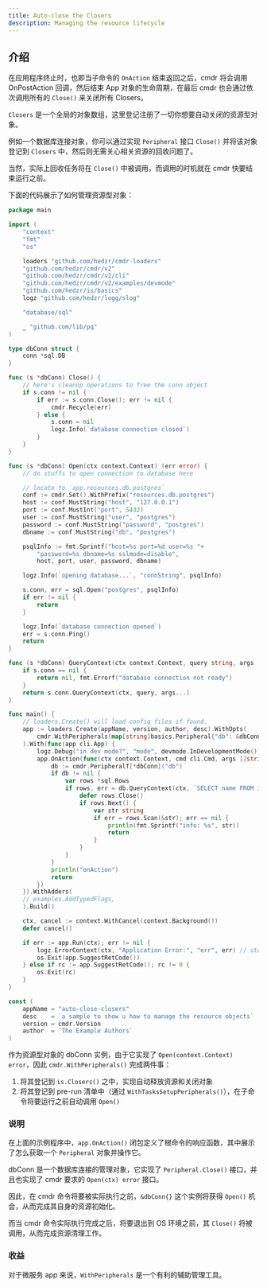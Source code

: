 ```yaml
---
title: Auto-close the Closers
description: Managing the resource lifecycle
---
```


## 介绍

在应用程序终止时，也即当子命令的 `OnAction` 结束返回之后，cmdr 将会调用 OnPostAction 回调，然后结束 App 对象的生命周期，在最后 cmdr 也会通过依次调用所有的 `Close()` 来关闭所有 Closers。

`Closers` 是一个全局的对象数组，这里登记注册了一切你想要自动关闭的资源型对象。

例如一个数据库连接对象，你可以通过实现 `Peripheral` 接口 `Close()` 并将该对象登记到 `Closers` 中，然后则无需关心相关资源的回收问题了。

当然，实际上回收任务将在 `Close()` 中被调用，而调用的时机就在 cmdr 快要结束运行之前。

下面的代码展示了如何管理资源型对象：

```go title="./examples/auto-close-closers/main.go"
package main

import (
	"context"
	"fmt"
	"os"

	loaders "github.com/hedzr/cmdr-loaders"
	"github.com/hedzr/cmdr/v2"
	"github.com/hedzr/cmdr/v2/cli"
	"github.com/hedzr/cmdr/v2/examples/devmode"
	"github.com/hedzr/is/basics"
	logz "github.com/hedzr/logg/slog"

	"database/sql"

	_ "github.com/lib/pq"
)

type dbConn struct {
	conn *sql.DB
}

func (s *dbConn) Close() {
	// here's cleanup operations to free the conn object
	if s.conn != nil {
		if err := s.conn.Close(); err != nil {
			cmdr.Recycle(err)
		} else {
			s.conn = nil
			logz.Info(`database connection closed`)
		}
	}
}

func (s *dbConn) Open(ctx context.Context) (err error) {
	// do stuffs to open connection to database here

	// locate to `app.resources.db.postgres`
	conf := cmdr.Set().WithPrefix("resources.db.postgres")
	host := conf.MustString("host", "127.0.0.1")
	port := conf.MustInt("port", 5432)
	user := conf.MustString("user", "postgres")
	password := conf.MustString("password", "postgres")
	dbname := conf.MustString("db", "postgres")

	psqlInfo := fmt.Sprintf("host=%s port=%d user=%s "+
		"password=%s dbname=%s sslmode=disable",
		host, port, user, password, dbname)

	logz.Info(`opening database...`, "connString", psqlInfo)

	s.conn, err = sql.Open("postgres", psqlInfo)
	if err != nil {
		return
	}

	logz.Info(`database connection opened`)
	err = s.conn.Ping()
	return
}

func (s *dbConn) QueryContext(ctx context.Context, query string, args ...interface{}) (*sql.Rows, error) {
	if s.conn == nil {
		return nil, fmt.Errorf("database connection not ready")
	}
	return s.conn.QueryContext(ctx, query, args...)
}

func main() {
	// loaders.Create() will load config files if found.
	app := loaders.Create(appName, version, author, desc).WithOpts(
		cmdr.WithPeripherals(map[string]basics.Peripheral{"db": &dbConn{}}),
	).With(func(app cli.App) {
		logz.Debug("in dev mode?", "mode", devmode.InDevelopmentMode())
		app.OnAction(func(ctx context.Context, cmd cli.Cmd, args []string) (err error) {
			db := cmdr.PeripheralT[*dbConn]("db")
			if db != nil {
				var rows *sql.Rows
				if rows, err = db.QueryContext(ctx, `SELECT name FROM info`); err == nil {
					defer rows.Close()
					if rows.Next() {
						var str string
						if err = rows.Scan(&str); err == nil {
							println(fmt.Sprintf("info: %s", str))
							return
						}
					}
				}
			}
			println("onAction")
			return
		})
	}).WithAdders(
	// examples.AddTypedFlags,
	).Build()

	ctx, cancel := context.WithCancel(context.Background())
	defer cancel()

	if err := app.Run(ctx); err != nil {
		logz.ErrorContext(ctx, "Application Error:", "err", err) // stacktrace if in debug mode/build
		os.Exit(app.SuggestRetCode())
	} else if rc := app.SuggestRetCode(); rc != 0 {
		os.Exit(rc)
	}
}

const (
	appName = "auto-close-closers"
	desc    = `a sample to show u how to manage the resource objects`
	version = cmdr.Version
	author  = `The Example Authors`
)
```

作为资源型对象的 dbConn 实例，由于它实现了 `Open(context.Context) error`，因此 `cmdr.WithPeripherals()` 完成两件事：

1. 将其登记到 `is.Closers()` 之中，实现自动释放资源和关闭对象
2. 将其登记到 pre-run 清单中（通过 `WithTasksSetupPeripherals()`），在子命令将要运行之前自动调用 `Open()`

### 说明

在上面的示例程序中，`app.OnAction()` 闭包定义了根命令的响应函数，其中展示了怎么获取一个 `Peripheral` 对象并操作它。

dbConn 是一个数据库连接的管理对象，它实现了 `Peripheral.Close()` 接口，并且也实现了 cmdr 要求的 `Open(ctx) error` 接口。

因此，在 cmdr 命令将要被实际执行之前，`&dbConn{}` 这个实例将获得 `Open()` 机会，从而完成其自身的资源初始化。

而当 cmdr 命令实际执行完成之后，将要退出到 OS 环境之前，其 `Close()` 将被调用，从而完成资源清理工作。

### 收益

对于微服务 app 来说，`WithPeripherals` 是一个有利的辅助管理工具。
